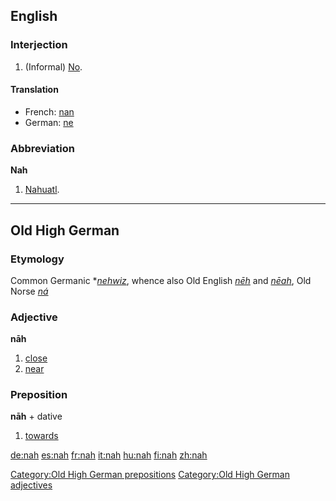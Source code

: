 ==English==

===Interjection===
{{en-intj}}
# (Informal) [[no|No]].

====Translation====
{{top}}
*French: [[nan]]
*German: [[ne]]
{{bottom}}

===Abbreviation===
'''Nah'''
# [[Nahuatl]].

----

==Old High German==
===Etymology===
Common Germanic *''[[nehwiz]]'', whence also Old English ''[[nēh]]'' and ''[[nēah]]'', Old Norse ''[[ná]]''
===Adjective===
'''nāh'''

# [[close]]
# [[near]]

===Preposition===
'''nāh''' + dative

# [[towards]]

[[Category:Old High German prepositions]]
[[Category:Old High German adjectives]]

[[de:nah]]
[[es:nah]]
[[fr:nah]]
[[it:nah]]
[[hu:nah]]
[[fi:nah]]
[[zh:nah]]